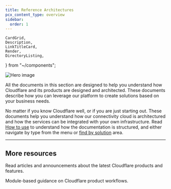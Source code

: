 ```yaml
---
title: Reference Architectures
pcx_content_type: overview
sidebar:
  order: 1
---
```


	CardGrid,
	Description,
	LinkTitleCard,
	Render,
	DirectoryListing,
} from "~/components";

![Hero image](~/assets/images/reference-architecture/reference-architecture-hero.svg)

<Description>

All the documents in this section are designed to help you understand how Cloudflare and its products are designed and architected. These documents describe how you can leverage our platform to create solutions based on your business needs.

</Description>

No matter if you know Cloudflare well, or if you are just starting out. These documents help you understand how our connectivity cloud is architectured and how the services can be integrated with your own infrastructure. Read [How to use](/reference-architecture/how-to-use/) to understand how the documentation is structured, and either navigate by type from the menu or [find by solution](/reference-architecture/by-solution/) area.

<DirectoryListing />

---

## More resources

<CardGrid>

<LinkTitleCard title="Cloudflare blog" href="https://blog.cloudflare.com/" icon="open-book">

Read articles and announcements about the latest Cloudflare products and features.

</LinkTitleCard>

<LinkTitleCard title="Learning Paths" href="/learning-paths/" icon="open-book">

Module-based guidance on Cloudflare product workflows.

</LinkTitleCard>

</CardGrid>

